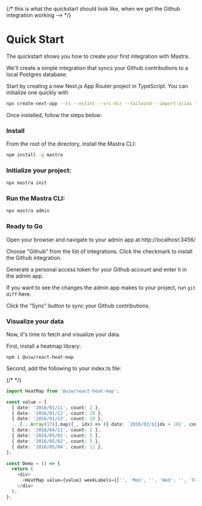 {/* this is what the quickstart should look like, when we get the Github integration working --> */}

# Quick Start

The quickstart shows you how to create your first integration with Mastra.

We'll create a simple integration that syncs your Github contributions to a local Postgres database.

Start by creating a new Next.js App Router project in TypeScript. You can initialize one quickly with

```bash
npx create-next-app --ts --eslint --src-dir --tailwind --import-alias "@/*" --app
```

Once installed, follow the steps below:

<Steps>

### Install

From the root of the directory, install the Mastra CLI:

```bash copy npm2yarn
npm install -g mastra
```

### Initialize your project:

```bash copy
npx mastra init
```

### Run the Mastra CLI:

```bash copy
npx mastra admin
```

### Ready to Go

Open your browser and navigate to your admin app at http://localhost:3456/

Choose "Github" from the list of integrations. Click the checkmark to install the Github integration.

Generate a personal access token for your Github account and enter it in the admin app.

<Callout>If you want to see the changes the admin app makes to your project, run `git diff` here.</Callout>

Click the "Sync" button to sync your Github contributions.

### Visualize your data

Now, it's time to fetch and visualize your data.

First, install a heatmap library:

`npm i @uiw/react-heat-map`

Second, add the following to your index.ts file:

{/* <!-- Refactor to actually fetch data --> */}

```ts
import HeatMap from '@uiw/react-heat-map';

const value = [
  { date: '2016/01/11', count: 2 },
  { date: '2016/01/12', count: 20 },
  { date: '2016/01/13', count: 10 },
  ...[...Array(17)].map((_, idx) => ({ date: `2016/02/${idx + 10}`, count: idx, content: '' })),
  { date: '2016/04/11', count: 2 },
  { date: '2016/05/01', count: 5 },
  { date: '2016/05/02', count: 5 },
  { date: '2016/05/04', count: 11 },
];

const Demo = () => {
  return (
    <div>
      <HeatMap value={value} weekLabels={['', 'Mon', '', 'Wed', '', 'Fri', '']} startDate={new Date('2016/01/01')} />
    </div>
  );
};
```

</Steps>
